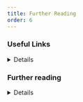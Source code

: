 ```yaml
---
title: Further Reading
order: 6
---
```


### Useful Links
<DetailsGroup>
<Details summary="Relevant websites and research organisations">
* [Arms Trade Treaty](https://thearmstradetreaty.org/)
* [COARM database on arms exports](https://webgate.ec.europa.eu/eeasqap/sense/app/75fd8e6e-68ac-42dd-a078-f616633118bb/sheet/74299ecd-7a90-4b89-a509-92c9b96b86ba/state/analysis)
* [Conflict Armament Research](https://www.conflictarm.com/)
* [EU arms export control](https://www.eeas.europa.eu/eeas/arms-export-control-arms-trade-treaty_en)
* [Firearms Protocol](https://treaties.un.org/Pages/ViewDetails.aspx?src=TREATY&mtdsg_no=I-1&chapter=1&clang=_en)
* [Flemish Peace Institute](https://www.flemishpeaceinstitute.eu)
* [Small Arms Survey](https://www.smallarmssurvey.org/)
* [South Eastern and Eastern Europe Clearinghouse for the Control of Small Arms and Light Weapons (SEESAC)](https://www.seesac.org/)
* [UN Programme of Action on small arms and its International Tracing Instrument](https://disarmament.unoda.org/convarms/salw/programme-of-action/)
</Details>
</DetailsGroup>

### Further reading
<DetailsGroup>
<Details summary="Reference List">
* Acheson, R., (2020), Gender-based Violence and the Arms Trade, Special Section: Arms Trade Treaty and the Responsibility to Protect.
* Conflict Armament Research (2016), Investigating cross-border weapon transfers in the Sahel, London: Conflict Armament Research.
* Conflict Armament (2024), After the Caliphate: Islamic State weapons in high-profile operations in North-East Syria, London: Conflict Armament Research.
* Duquet, N. et al (2019), Armed to kill: An comprehensive analysis of the guns used in public mass shootings in Europe between 2009 and 2018, Brussels: Flemish Peace Institute.
* Duquet, N. (2019), The 2019 EU SALW Strategy: Towards an integrated and comprehensive approach, EU Non-Proliferation Consortium, Non-Proliferation Papers, No.62.
* Florquin, N., et al. (2020), Trade Update 2020 – An Eye on Ammunition Transfers to Africa, Small Arms Survey.
* Holtom, P. & Pavesi I. (2018), Trade Update 2018: Sub-Saharan Africa in Focus, Geneva: Small Arms Survey.
* Krause, K. (2010), "Small Arms", in Burgess (J.P.) (ed.), The Routledge Handbook of New Security Studies, London: Routledge Handbooks, 27-38.
* Saferworld (2016), Implementing the ATT: Essential elements of an effective arms transfer control system, London: Saferworld.
* UNIDIR (2018), The International Tracing Instrument: Examining options to support operationalization, Geneva: UNIDIR.
</Details>
</DetailsGroup>
